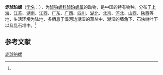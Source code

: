 {{Speciesbox
| name = 赤琥珀螺
| status = 
| status_system = 
| image = 
| genus = Succinea
| species = erythrophana
| authority = (Ancey, 1883)<ref name='id10963'>{{cite web| url =http://www.bioinfo.cn/db05/BjdwSpecies.php?action=view&id=10963| title =赤琥铂螺| work =《中国动物物种编目数据库》| publisher =中国科学院微生物研究所| author =中国科学院动物研究所| accessdate =2009-04-28| deadurl =yes| archiveurl =https://web.archive.org/web/20160305060222/http://www.bioinfo.cn/db05/BjdwSpecies.php?action=view&id=10963| archivedate =2016-03-05}}</ref>
}}

'''赤琥珀螺'''（[[学名|学名]]：{{lang|la|''Succinea erythrophana''}}），为[[琥铂螺科|琥铂螺科]][[琥珀螺属|琥珀螺属]]的动物，是中国的特有物种。分布于[[上海|上海]]、[[江苏|江苏]]、[[湖南|湖南]]、[[江西|江西]]、[[广东|广东]]、[[广西|广西]]、[[四川|四川]]、[[湖北|湖北]]、[[北京|北京]]、[[河北|河北]]、[[山西|山西]]、[[陕西|陕西]]等地，生活环境为陆地，多栖息于溪河边潮湿的草丛中、潮湿的墙角下、石块树叶下以及乱石堆中。<ref name='id10963'/>

== 参考文献 ==
{{reflist}}

{{Wikispecies|Succinea erythrophana}}
{{Taxonbar|from=Q15226794}}

[[Category:琥珀螺属|赤琥铂螺]]


{{软体动物小作品}}